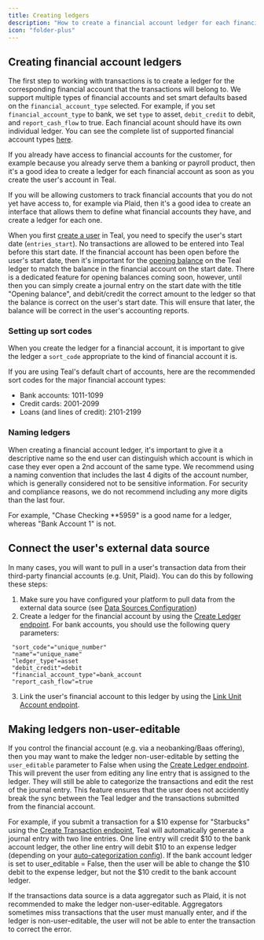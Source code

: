 ```yaml
---
title: Creating ledgers
description: "How to create a financial account ledger for each financial account."
icon: "folder-plus"
---
```


## Creating financial account ledgers

The first step to working with transactions is to create a ledger for the corresponding financial 
account that the transactions will belong to. We support multiple types of financial accounts and 
set smart defaults based on the `financial_account_type` selected. For example, if you set 
`financial_account_type` to bank, we set `type` to asset, `debit_credit` to debit, and 
`report_cash_flow` to true. Each financial acount should have its own individual ledger. You can see the 
complete list of supported financial account types [here](/api-reference/ledgers/create_ledger).

If you already have access to financial accounts for the customer, for example because you already 
serve them a banking or payroll product, then it's a good idea to create a ledger for each financial 
account as soon as you create the user's account in Teal.

If you will be allowing customers to track financial accounts that you do not yet have access 
to, for example via Plaid, then it's a good idea to create an interface that allows them 
to define what financial accounts they have, and create a ledger for each one.

When you first [create a user](/api-reference/users/create_user) in Teal, you need to specify the user's start date (`entries_start`). No 
transactions are allowed to be entered into Teal before this start date. If the financial 
account has been open before the user's start date, then it's important for the 
[opening balance](/transactions/opening_balances) on the Teal ledger to match the balance 
in the financial account on the start date. There is a dedicated feature for opening balances 
coming soon, however, until then you can simply create a journal entry on the start date with 
the title "Opening balance", and debit/credit the correct amount to the ledger so that the 
balance is correct on the user's start date. This will ensure that later, the balance will 
be correct in the user's accounting reports.

### Setting up sort codes

When you create the ledger for a financial account, it is important to give the ledger 
a `sort_code` appropriate to the kind of financial account it is.

If you are using Teal's default chart of accounts, here are the recommended sort codes for the 
major financial account types:

- Bank accounts: 1011-1099
- Credit cards: 2001-2099
- Loans (and lines of credit): 2101-2199

### Naming ledgers

When creating a financial account ledger, it's important to give it a descriptive name so 
the end user can distinguish which account is which in case they ever open a 2nd account 
of the same type. We recommend using a naming convention that includes the last 4 digits 
of the account number, which is generally considered not to be sensitive information. For 
security and compliance reasons, we do not recommend including any more digits than the last four.

For example, "Chase Checking \*\*5959" is a good name for a ledger, whereas "Bank Account 1" is not.

## Connect the user's external data source

In many cases, you will want to pull in a user's transaction data from their third-party 
financial accounts (e.g. Unit, Plaid). You can do this by following these steps:

1. Make sure you have configured your platform to pull data from the external data 
source (see [Data Sources Configuration](/configuration/data_sources_config))
2. Create a ledger for the financial account by using the 
[Create Ledger endpoint](/api-reference/ledgers/create_ledger). For bank accounts, you 
should use the following query parameters:

```
 "sort_code"="unique_number"
 "name"="unique_name"
 "ledger_type"=asset
 "debit_credit"=debit
 "financial_account_type"=bank_account
 "report_cash_flow"=true
```

3. Link the user's financial account to this ledger by using the [Link Unit Account endpoint](/api-reference/transaction_sources/link_unit_account).

## Making ledgers non-user-editable

If you control the financial account (e.g. via a neobanking/Baas offering), then you may 
want to make the ledger non-user-editable by setting the `user_editable` parameter to False 
when using the [Create Ledger endpoint](/api-reference/ledgers/create_ledger). This will 
prevent the user from editing any line entry that is assigned to the ledger. They will still 
be able to categorize the transactions and edit the rest of the journal entry. This feature 
ensures that the user does not accidently break the sync between the Teal ledger and the 
transactions submitted from the financial account.

For example, if you submit a transaction for a \$10 expense for "Starbucks" using the 
[Create Transaction endpoint](/transactions/submitting), Teal will automatically generate a 
journal entry with two line entries. One line entry will credit \$10 to the bank account ledger, 
the other line entry will debit \$10 to an expense ledger (depending on your 
[auto-categorization config](/configuration/categorization_config)). If the bank account ledger 
is set to user_editable = False, then the user will be able to change the \$10 debit to the 
expense ledger, but not the \$10 credit to the bank account ledger.

If the transactions data source is a data aggregator such as Plaid, it is not recommended to 
make the ledger non-user-editable. Aggregators sometimes miss transactions that the user must 
manually enter, and if the ledger is non-user-editable, the user will not be able to 
enter the transaction to correct the error.
